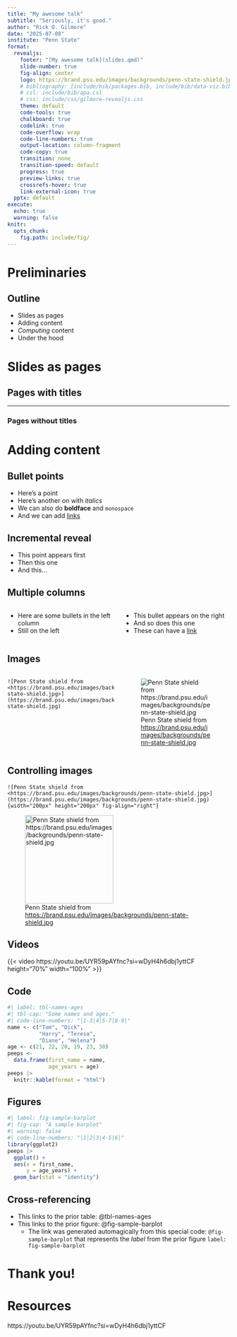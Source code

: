 ```yaml
---
title: "My awesome talk"
subtitle: "Seriously, it's good."
author: "Rick O. Gilmore"
date: "2025-07-08"
institute: "Penn State"
format: 
  revealjs:
    footer: "[My awesome talk](slides.qmd)"
    slide-number: true
    fig-align: center
    logo: https://brand.psu.edu/images/backgrounds/penn-state-shield.jpg
    # bibliography: [include/bib/packages.bib, include/bib/data-viz.bib]
    # csl: include/bib/apa.csl
    # css: include/css/gilmore-revealjs.css
    theme: default
    code-tools: true
    chalkboard: true
    codelink: true
    code-overflow: wrap
    code-line-numbers: true
    output-location: column-fragment
    code-copy: true
    transition: none
    transition-speed: default
    progress: true
    preview-links: true
    crossrefs-hover: true
    link-external-icon: true
  pptx: default
execute:
  echo: true
  warning: false
knitr:
  opts_chunk:
    fig.path: include/fig/ 
---
```


# Preliminaries

## Outline

- Slides as pages
- Adding content
- *Computing* content
- Under the hood

# Slides as pages

## Pages with titles

---

### Pages without titles

# Adding content

## Bullet points

- Here's a point
- Here's another on with *italics*
- We can also do **boldface** and `monospace`
- And we can add [links](https://www.psu.edu)

## Incremental reveal

::: {.incremental}
- This point appears first
- Then this one
- And this...
:::

## Multiple columns

:::: {.columns}
::: {.column width=50%}
- Here are some bullets in the left column
- Still on the left
:::
::: {.column width=50%}
::: {.incremental}
- This bullet appears on the right
- And so does this one
- These can have a [link](https://penn-state-open-science.github.io)
:::
:::
::::

## Images

:::: {.columns}
::: {.column width=50%}
```
![Penn State shield from <https://brand.psu.edu/images/backgrounds/penn-state-shield.jpg>](https://brand.psu.edu/images/backgrounds/penn-state-shield.jpg)
```
:::
::: {.column width=50%}
![Penn State shield from <https://brand.psu.edu/images/backgrounds/penn-state-shield.jpg>](https://brand.psu.edu/images/backgrounds/penn-state-shield.jpg)
:::
::::

## Controlling images

```
![Penn State shield from <https://brand.psu.edu/images/backgrounds/penn-state-shield.jpg>](https://brand.psu.edu/images/backgrounds/penn-state-shield.jpg){width="200px" height="200px" fig-align="right"}
```

![Penn State shield from <https://brand.psu.edu/images/backgrounds/penn-state-shield.jpg>](https://brand.psu.edu/images/backgrounds/penn-state-shield.jpg){width="200px" height="200px" fig-align="right"}

## Videos

{{< video https://youtu.be/UYR59pAYfnc?si=wDyH4h6dbj1yttCF height="70%" width="100%" >}}

## Code

```r
#| label: tbl-names-ages
#| tbl-cap: "Some names and ages."
#| code-line-numbers: "|1-3|4|5-7|8-9|"
name <- c("Tom", "Dick", 
          "Harry", "Teresa", 
          "Diane", "Helena")
age <- c(21, 22, 20, 19, 23, 30)
peeps <- 
  data.frame(first_name = name, 
             age_years = age)
peeps |>
  knitr::kable(format = "html")
```

## Figures

```r
#| label: fig-sample-barplot
#| fig-cap: "A sample barplot"
#| warning: false
#| code-line-numbers: "|1|2|3|4-5|6|"
library(ggplot2)
peeps |>
  ggplot() +
  aes(x = first_name, 
      y = age_years) +
  geom_bar(stat = "identity")
```

## Cross-referencing

- This links to the prior table: @tbl-names-ages
- This links to the prior figure: @fig-sample-barplot
  - The link was generated automagically from this special code: `@fig-sample-barplot` that represents the *label* from the prior figure `label: fig-sample-barplot`

# Thank you!

# Resources

https://youtu.be/UYR59pAYfnc?si=wDyH4h6dbj1yttCF